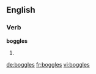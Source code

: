 
==English==

===Verb===
'''boggles'''

# {{third-person singular of|[[boggle]]}}

[[de:boggles]]
[[fr:boggles]]
[[vi:boggles]]